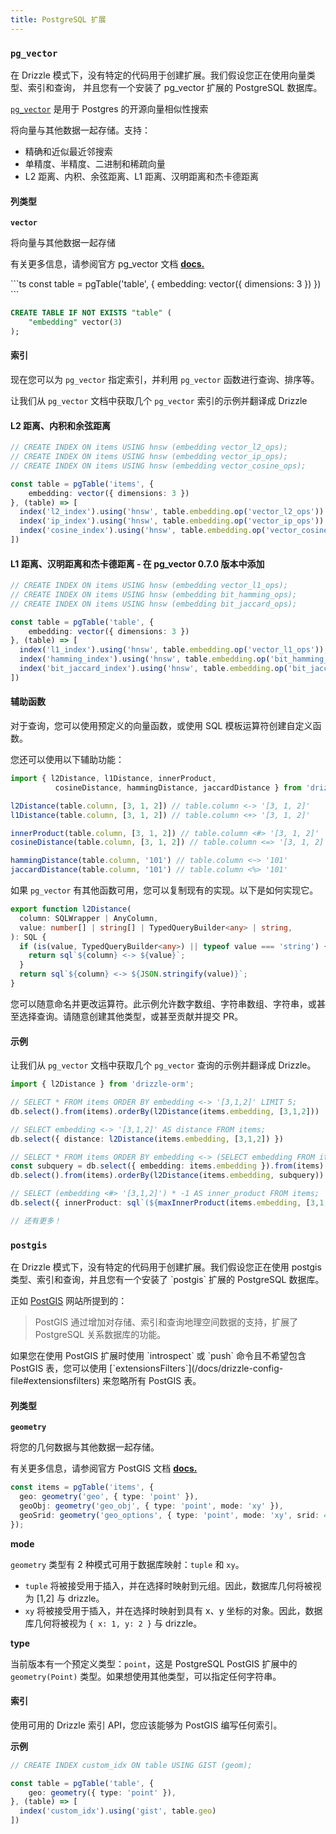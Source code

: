 ```yaml
---
title: PostgreSQL 扩展
---
```



### `pg_vector`

<Callout>
在 Drizzle 模式下，没有特定的代码用于创建扩展。我们假设您正在使用向量类型、索引和查询，
并且您有一个安装了 pg_vector 扩展的 PostgreSQL 数据库。
</Callout>

[`pg_vector`](https://github.com/pgvector/pgvector) 是用于 Postgres 的开源向量相似性搜索

将向量与其他数据一起存储。支持：

- 精确和近似最近邻搜索
- 单精度、半精度、二进制和稀疏向量
- L2 距离、内积、余弦距离、L1 距离、汉明距离和杰卡德距离

#### 列类型

**`vector`**

将向量与其他数据一起存储

有关更多信息，请参阅官方 pg_vector 文档 **[docs.](https://github.com/pgvector/pgvector)**


<Section>
```ts
const table = pgTable('table', {
    embedding: vector({ dimensions: 3 })
})
```

```sql
CREATE TABLE IF NOT EXISTS "table" (
	"embedding" vector(3)
);
```
</Section>

#### 索引

现在您可以为 `pg_vector` 指定索引，并利用 `pg_vector` 函数进行查询、排序等。

让我们从 `pg_vector` 文档中获取几个 `pg_vector` 索引的示例并翻译成 Drizzle

#### L2 距离、内积和余弦距离

```ts
// CREATE INDEX ON items USING hnsw (embedding vector_l2_ops);
// CREATE INDEX ON items USING hnsw (embedding vector_ip_ops);
// CREATE INDEX ON items USING hnsw (embedding vector_cosine_ops);

const table = pgTable('items', {
    embedding: vector({ dimensions: 3 })
}, (table) => [
  index('l2_index').using('hnsw', table.embedding.op('vector_l2_ops'))
  index('ip_index').using('hnsw', table.embedding.op('vector_ip_ops'))
  index('cosine_index').using('hnsw', table.embedding.op('vector_cosine_ops'))
])
```

#### L1 距离、汉明距离和杰卡德距离 - 在 pg_vector 0.7.0 版本中添加

```ts
// CREATE INDEX ON items USING hnsw (embedding vector_l1_ops);
// CREATE INDEX ON items USING hnsw (embedding bit_hamming_ops);
// CREATE INDEX ON items USING hnsw (embedding bit_jaccard_ops);

const table = pgTable('table', {
    embedding: vector({ dimensions: 3 })
}, (table) => [
  index('l1_index').using('hnsw', table.embedding.op('vector_l1_ops')),
  index('hamming_index').using('hnsw', table.embedding.op('bit_hamming_ops')),
  index('bit_jaccard_index').using('hnsw', table.embedding.op('bit_jaccard_ops'))
])
```

#### 辅助函数

对于查询，您可以使用预定义的向量函数，或使用 SQL 模板运算符创建自定义函数。

您还可以使用以下辅助功能：

```ts
import { l2Distance, l1Distance, innerProduct, 
          cosineDistance, hammingDistance, jaccardDistance } from 'drizzle-orm'

l2Distance(table.column, [3, 1, 2]) // table.column <-> '[3, 1, 2]'
l1Distance(table.column, [3, 1, 2]) // table.column <+> '[3, 1, 2]'

innerProduct(table.column, [3, 1, 2]) // table.column <#> '[3, 1, 2]'
cosineDistance(table.column, [3, 1, 2]) // table.column <=> '[3, 1, 2]'

hammingDistance(table.column, '101') // table.column <~> '101'
jaccardDistance(table.column, '101') // table.column <%> '101'
```

如果 `pg_vector` 有其他函数可用，您可以复制现有的实现。以下是如何实现它。

```ts
export function l2Distance(
  column: SQLWrapper | AnyColumn,
  value: number[] | string[] | TypedQueryBuilder<any> | string,
): SQL {
  if (is(value, TypedQueryBuilder<any>) || typeof value === 'string') {
    return sql`${column} <-> ${value}`;
  }
  return sql`${column} <-> ${JSON.stringify(value)}`;
}
```

您可以随意命名并更改运算符。此示例允许数字数组、字符串数组、字符串，或甚至选择查询。请随意创建其他类型，或甚至贡献并提交 PR。

#### 示例

让我们从 `pg_vector` 文档中获取几个 `pg_vector` 查询的示例并翻译成 Drizzle。

```ts
import { l2Distance } from 'drizzle-orm';

// SELECT * FROM items ORDER BY embedding <-> '[3,1,2]' LIMIT 5;
db.select().from(items).orderBy(l2Distance(items.embedding, [3,1,2]))

// SELECT embedding <-> '[3,1,2]' AS distance FROM items;
db.select({ distance: l2Distance(items.embedding, [3,1,2]) })

// SELECT * FROM items ORDER BY embedding <-> (SELECT embedding FROM items WHERE id = 1) LIMIT 5;
const subquery = db.select({ embedding: items.embedding }).from(items).where(eq(items.id, 1));
db.select().from(items).orderBy(l2Distance(items.embedding, subquery)).limit(5)

// SELECT (embedding <#> '[3,1,2]') * -1 AS inner_product FROM items;
db.select({ innerProduct: sql`(${maxInnerProduct(items.embedding, [3,1,2])}) * -1` }).from(items)

// 还有更多！
```

### `postgis`

<Callout>
在 Drizzle 模式下，没有特定的代码用于创建扩展。我们假设您正在使用 postgis 类型、索引和查询，并且您有一个安装了 `postgis` 扩展的 PostgreSQL 数据库。
</Callout>

正如 [PostGIS](https://postgis.net/) 网站所提到的：

> PostGIS 通过增加对存储、索引和查询地理空间数据的支持，扩展了 PostgreSQL 关系数据库的功能。

<Callout type="info">
如果您在使用 PostGIS 扩展时使用 `introspect` 或 `push` 命令且不希望包含 PostGIS 表，您可以使用 [`extensionsFilters`](/docs/drizzle-config-file#extensionsfilters) 来忽略所有 PostGIS 表。
</Callout>

#### 列类型

**`geometry`**

将您的几何数据与其他数据一起存储。

有关更多信息，请参阅官方 PostGIS 文档 **[docs.](https://postgis.net/workshops/postgis-intro/geometries.html)**

```ts
const items = pgTable('items', {
  geo: geometry('geo', { type: 'point' }),
  geoObj: geometry('geo_obj', { type: 'point', mode: 'xy' }),
  geoSrid: geometry('geo_options', { type: 'point', mode: 'xy', srid: 4000 }),
});
```

**mode**

`geometry` 类型有 2 种模式可用于数据库映射：`tuple` 和 `xy`。

- `tuple` 将被接受用于插入，并在选择时映射到元组。因此，数据库几何将被视为 [1,2] 与 drizzle。
- `xy` 将被接受用于插入，并在选择时映射到具有 x、y 坐标的对象。因此，数据库几何将被视为 `{ x: 1, y: 2 }` 与 drizzle。

**type**

当前版本有一个预定义类型：`point`，这是 PostgreSQL PostGIS 扩展中的 `geometry(Point)` 类型。如果想使用其他类型，可以指定任何字符串。

#### 索引

使用可用的 Drizzle 索引 API，您应该能够为 PostGIS 编写任何索引。

**示例**

```ts
// CREATE INDEX custom_idx ON table USING GIST (geom);

const table = pgTable('table', {
  	geo: geometry({ type: 'point' }),
}, (table) => [
  index('custom_idx').using('gist', table.geo)
])
```